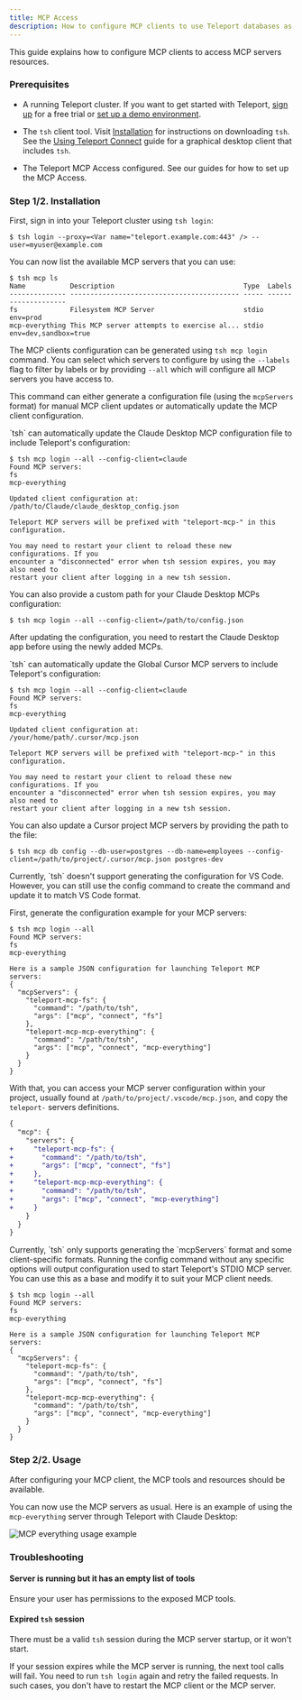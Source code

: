 ```yaml
---
title: MCP Access
description: How to configure MCP clients to use Teleport databases as MCP servers.
---
```


This guide explains how to configure MCP clients to access MCP servers resources.

### Prerequisites

- A running Teleport cluster. If you want to get started with Teleport, [sign
  up](https://goteleport.com/signup) for a free trial or [set up a demo
  environment](../linux-demo.mdx).

- The `tsh` client tool. Visit [Installation](../installation/installation.mdx) for instructions
  on downloading `tsh`. See the [Using Teleport Connect](../connect-your-client/teleport-connect.mdx)
  guide for a graphical desktop client that includes `tsh`.

- The Teleport MCP Access configured. See our guides for how to set up the MCP
  Access.

### Step 1/2. Installation

First, sign in into your Teleport cluster using `tsh login`:

```code
$ tsh login --proxy=<Var name="teleport.example.com:443" /> --user=myuser@example.com
```

You can now list the available MCP servers that you can use:

```code
$ tsh mcp ls
Name           Description                                Type  Labels
-------------- ------------------------------------------ ----- --------------------
fs             Filesystem MCP Server                      stdio env=prod
mcp-everything This MCP server attempts to exercise al... stdio env=dev,sandbox=true
```

The MCP clients configuration can be generated using `tsh mcp login` command. You can select which servers to configure by using the `--labels` flag to filter by labels or by providing `--all` which will configure all MCP servers you have access to.

This command can either generate a configuration file (using the `mcpServers`
format) for manual MCP client updates or automatically update the MCP client
configuration.

<Tabs>
<TabItem label="Claude Desktop">
`tsh` can automatically update the Claude Desktop MCP configuration file to
include Teleport's configuration:

```code
$ tsh mcp login --all --config-client=claude
Found MCP servers:
fs
mcp-everything

Updated client configuration at:
/path/to/Claude/claude_desktop_config.json

Teleport MCP servers will be prefixed with "teleport-mcp-" in this
configuration.

You may need to restart your client to reload these new configurations. If you
encounter a "disconnected" error when tsh session expires, you may also need to
restart your client after logging in a new tsh session.
```

You can also provide a custom path for your Claude Desktop MCPs configuration:
```code
$ tsh mcp login --all --config-client=/path/to/config.json
```

After updating the configuration, you need to restart the Claude Desktop app
before using the newly added MCPs.
</TabItem>

<TabItem label="Cursor">
`tsh` can automatically update the Global Cursor MCP servers to include
Teleport's configuration:

```code
$ tsh mcp login --all --config-client=claude
Found MCP servers:
fs
mcp-everything

Updated client configuration at:
/your/home/path/.cursor/mcp.json

Teleport MCP servers will be prefixed with "teleport-mcp-" in this
configuration.

You may need to restart your client to reload these new configurations. If you
encounter a "disconnected" error when tsh session expires, you may also need to
restart your client after logging in a new tsh session.
```

You can also update a Cursor project MCP servers by providing the path to the
file:
```code
$ tsh mcp db config --db-user=postgres --db-name=employees --config-client=/path/to/project/.cursor/mcp.json postgres-dev
```
</TabItem>


<TabItem label="VS Code">
Currently, `tsh` doesn't support generating the configuration for VS Code.
However, you can still use the config command to create the command and update
it to match VS Code format.

First, generate the configuration example for your MCP servers:

```code
$ tsh mcp login --all
Found MCP servers:
fs
mcp-everything

Here is a sample JSON configuration for launching Teleport MCP servers:
{
  "mcpServers": {
    "teleport-mcp-fs": {
      "command": "/path/to/tsh",
      "args": ["mcp", "connect", "fs"]
    },
    "teleport-mcp-mcp-everything": {
      "command": "/path/to/tsh",
      "args": ["mcp", "connect", "mcp-everything"]
    }
  }
}
```

With that, you can access your MCP server configuration within your project,
usually found at `/path/to/project/.vscode/mcp.json`, and copy the
`teleport-` servers definitions.

```diff
{
  "mcp": {
    "servers": {
+     "teleport-mcp-fs": {
+       "command": "/path/to/tsh",
+       "args": ["mcp", "connect", "fs"]
+     },
+     "teleport-mcp-mcp-everything": {
+       "command": "/path/to/tsh",
+       "args": ["mcp", "connect", "mcp-everything"]
+     }
    }
  }
}
```
</TabItem>

<TabItem label="Others">
Currently, `tsh` only supports generating the `mcpServers` format and some
client-specific formats. Running the config command without any specific options
will output configuration used to start Teleport's STDIO MCP server. You can use
this as a base and modify it to suit your MCP client needs.

```code
$ tsh mcp login --all
Found MCP servers:
fs
mcp-everything

Here is a sample JSON configuration for launching Teleport MCP servers:
{
  "mcpServers": {
    "teleport-mcp-fs": {
      "command": "/path/to/tsh",
      "args": ["mcp", "connect", "fs"]
    },
    "teleport-mcp-mcp-everything": {
      "command": "/path/to/tsh",
      "args": ["mcp", "connect", "mcp-everything"]
    }
  }
}
```
</TabItem>
</Tabs>

### Step 2/2. Usage

After configuring your MCP client, the MCP tools and resources should be
available.

You can now use the MCP servers as usual. Here is an example of using the
`mcp-everything` server through Teleport with Claude Desktop:

![MCP everything usage example](../../img/model-context-protocol/usage-example-everything.png)

### Troubleshooting

#### Server is running but it has an empty list of tools

Ensure your user has permissions to the exposed MCP tools.

#### Expired `tsh` session

There must be a valid `tsh` session during the MCP server startup, or it won't
start.

If your session expires while the MCP server is running, the next tool calls
will fail. You need to run `tsh login` again and retry the failed requests. In
such cases, you don't have to restart the MCP client or the MCP server.
